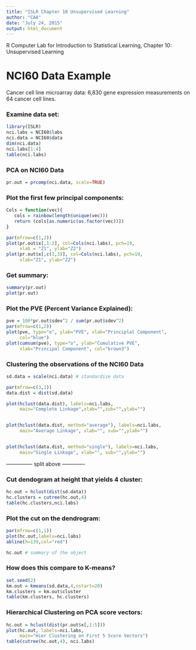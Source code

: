---
title: "ISLR Chapter 10 Unsupervised Learning"
author: "CAA"
date: "July 24, 2015"
output: html_document
---


R Computer Lab for Introduction to Statistical Learning, Chapter 10: Unsupervised Learning


# NCI60 Data Example

Cancer cell line microarray data: 6,830 gene expression measurements on 64 cancer cell lines.

### Examine data set:
```{r}
library(ISLR)
nci.labs = NCI60$labs
nci.data = NCI60$data
dim(nci.data)
nci.labs[1:4]
table(nci.labs)
```


### PCA on NCI60 Data
```{r}
pr.out = prcomp(nci.data, scale=TRUE)
```


### Plot the first few principal components:
```{r}
Cols = function(vec){
   cols = rainbow(length(unique(vec)))
   return (cols[as.numeric(as.factor(vec))])
}

par(mfrow=c(1,2))
plot(pr.out$x[,1:2], col=Cols(nci.labs), pch=19,
     xlab = "Z1", ylab="Z2")
plot(pr.out$x[,c(1,3)], col=Cols(nci.labs), pch=19, 
     xlab="Z1", ylab="Z2")
```

### Get summary:
```{r}
summary(pr.out)
plot(pr.out)
```


### Plot the PVE (Percent Variance Explained):
```{r}
pve = 100*pr.out$sdev^2 / sum(pr.out$sdev^2)
par(mfrow=c(1,2))
plot(pve, type="o", ylab="PVE", xlab="Principlal Component",
     col="blue")
plot(cumsum(pve), type="o", ylab="Cumulative PVE", 
     xlab="Principal Component", col="brown3")
```



### Clustering the observations of the NCI60 Data

```{r}
sd.data = scale(nci.data) # standardize data

par(mfrow=c(3,1))
data.dist = dist(sd.data)

plot(hclust(data.dist), labels=nci.labs, 
     main="Complete Linkage",xlab="",sub="",ylab="")


plot(hclust(data.dist, method="average"), labels=nci.labs,
     main="Average Linkage", xlab="", sub="",ylab="")


plot(hclust(data.dist, method="single"), labels=nci.labs,
     main="Single Linkage", xlab="", sub="",ylab="")

```



--------------- split above -------------

### Cut dendogram at height that yields 4 cluster:
```{r}
hc.out = hclust(dist(sd.data))
hc.clusters = cutree(hc.out,4)
table(hc.clusters,nci.labs)
```

### Plot the cut on the dendrogram:
```{r}
par(mfrow=c(1,1))
plot(hc.out,labels=nci.labs)
abline(h=139,col="red")

hc.out # summary of the object
```


### How does this compare to K-means?
```{r}
set.seed(2)
km.out = kmeans(sd.data,4,nstart=20)
km.clusters = km.out$cluster
table(km.clusters, hc.clusters)
```


### Hierarchical Clustering on PCA score vectors:
```{r}
hc.out = hclust(dist(pr.out$x[,1:5]))
plot(hc.out, labels=nci.labs, 
     main="Hier Clustering on First 5 Score Vectors")
table(cutree(hc.out,4), nci.labs)
```






